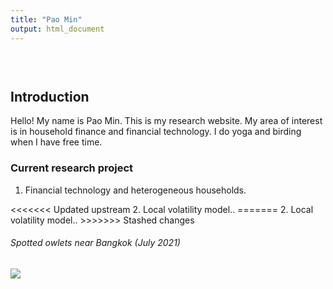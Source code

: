 ```yaml
---
title: "Pao Min"
output: html_document
---
```


<style type="text/css">
.title {
  display: none;
}

#getting-started img {
  margin-right: 10px;
}

</style>

<div class="row" style="padding-top: 30px;">
<div class="col-sm-6">

# **Introduction**

Hello! My name is Pao Min. This is my research website. My area of interest is in household finance and financial technology. I do yoga and birding when I have free time.

### Current research project

1. Financial technology and heterogeneous households. 

<<<<<<< Updated upstream
2. Local volatility model..
=======
2. Local volatility model.. 
>>>>>>> Stashed changes



</div>
<div class="col-sm-6">

###### Spotted owlets near Bangkok (July 2021)


![](owlets.jpeg)
</a>
</div>
